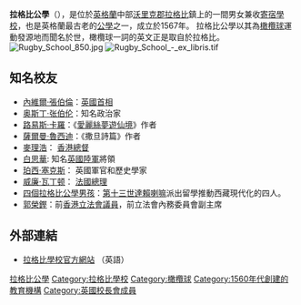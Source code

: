 {{Infobox school
 | name                    = 拉格比
<br>Rugby School
 | logo                    = 
 | image                   = Rugby_School_06.jpg
 | image_size              = 250px
 | coordinates             = {{coord|52.3675|-1.2611|type:edu_region:GB-WAR_dim:100|display=inline,title}}
 | motto                   = [[Latin|Latin]]: ''Orando Laborando''<br />(by praying, by working)
 | established             = {{start date and age|1567}}
 | closed                  = 
 | type                    = [[公学|公学]] <br /> [[独立学校_(英国)|独立学校]] <br />[[全日制学校|全日制]]和[[寄宿学校|寄宿学校]]<br />[[混合性别教育|混合性别教育]]
 | religion                = [[Church_of_England|Church of England]]
 | president               = 
 | head_label              = Head Master
 | head                    = Peter Green
 | chair_label             = 
 | chair                   = 
 | founder                 = Lawrence Sheriff
 | specialist              = 
 | address                 = 劳伦斯警长街
 | city                    = [[拉格比|拉格比]]
 | county                  = [[沃里克郡|沃里克郡]]
 | country                 = {{UK}}
 | postcode                = CV22 5EH
 | local_authority         = 
 | urn                     = 125777
 | ofsted                  = 
 | staff                   = 
 | enrolment               = 810
 | gender                  = 混合性别教育
 | lower_age               = 13
 | upper_age               = 18
 | houses                  = 16
 | colours                 = Oxford blue, Cambridge blue, and green
 | publication             = 
 | free_label_1            = 校友
 | free_1                  = Old Rugbeians
 | free_label_2            = 
 | free_2                  = 
 | free_label_3            = 校歌
 | free_3                  = ''Floreat Rugbeia''
 | website                 = {{url|www.rugbyschool.co.uk/}}
 | module                  = {{Infobox mapframe
| stroke-color = #C60C30
| stroke-width  = 3
| marker        = school
| marker-color = #1F2F57
| zoom          = 13}}
}}
'''拉格比公學'''（{{lang-en|Rugby School}}），是位於[[英格蘭|英格蘭]]中部[[沃里克郡|沃里克郡]][[拉格比|拉格比]]鎮上的一間男女兼收[[寄宿學校|寄宿學校]]，也是英格蘭最古老的[[公學|公學]]之一，成立於1567年。
拉格比公學以其為[[橄欖球|橄欖球]]運動發源地而聞名於世，橄欖球一詞的英文正是取自於拉格比。
[[File:Rugby_School_850.jpg|left]]
[[File:Rugby_School_-_ex_libris.tif|thumb]]

== 知名校友 ==
*[[內維爾·張伯倫|內維爾·張伯倫]]：[[英國|英國]][[首相|首相]]
*[[奥斯丁·张伯伦|奥斯丁·张伯伦]]：知名政治家
*[[路易斯·卡羅|路易斯·卡羅]]：《[[愛麗絲夢遊仙境|愛麗絲夢遊仙境]]》作者
*[[薩爾曼·魯西迪|薩爾曼·魯西迪]]：《撒旦詩篇》作者
*[[麥理浩|麥理浩]]： [[香港|香港]][[香港總督|總督]]
*[[白思華|白思華]]:  知名[[英國陸軍|英國陸軍]]將領
*[[珀西·塞克斯|珀西·塞克斯]]： 英國軍官和歷史學家
*[[威廉·瓦丁顿|威廉·瓦丁顿]]： [[法國總理|法國總理]]
*[[四個拉格比公學男孩|四個拉格比公學男孩]]：[[第十三世達賴喇嘛|第十三世達賴喇嘛]]派出留學推動西藏現代化的四人。
*[[郭榮鏗|郭榮鏗]]：前[[香港立法會議員|香港立法會議員]]，前立法會內務委員會副主席

== 外部連結 ==
* [http://www.rugbyschool.net/ 拉格比學校官方網站] {{Wayback|url=http://www.rugbyschool.net/ |date=20081024061902 }}（英語）

{{DEFAULTSORT:Rugby School}}
[[Category:拉格比公學|]]
[[Category:拉格比學校|Category:拉格比學校]]
[[Category:橄欖球|Category:橄欖球]]
[[Category:1560年代創建的教育機構|Category:1560年代創建的教育機構]]
[[Category:英國校長會成員|Category:英國校長會成員]]
